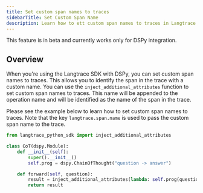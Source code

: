 ```yaml
---
title: Set custom span names to traces
sidebarTitle: Set Custom Span Name
description: Learn how to ett custom span names to traces in Langtrace. You can use the `inject_additional_attributes` function to set custom span names to traces. This name will be appended to the operation name and will be identifed as the name of the span in the trace. 
---
```


<Note>
This feature is in beta and currently works only for DSPy integration.
</Note>

## Overview

When you're using the Langtrace SDK with DSPy, you can set custom span names to traces. This allows you to identify the span in the trace with a custom name. You can use the `inject_additional_attributes` function to set custom span names to traces. This name will be appended to the operation name and will be identified as the name of the span in the trace.

Please see the example below to learn how to set custom span names to traces. Note that the key `langtrace.span.name` is used to pass the custom span name to the trace.

```python
from langtrace_python_sdk import inject_additional_attributes

class CoT(dspy.Module):
    def __init__(self):
        super().__init__()
        self.prog = dspy.ChainOfThought("question -> answer")

    def forward(self, question):
        result = inject_additional_attributes(lambda: self.prog(question=question), {'langtrace.span.name': 'MathProblemsCotParallel'})
        return result
```